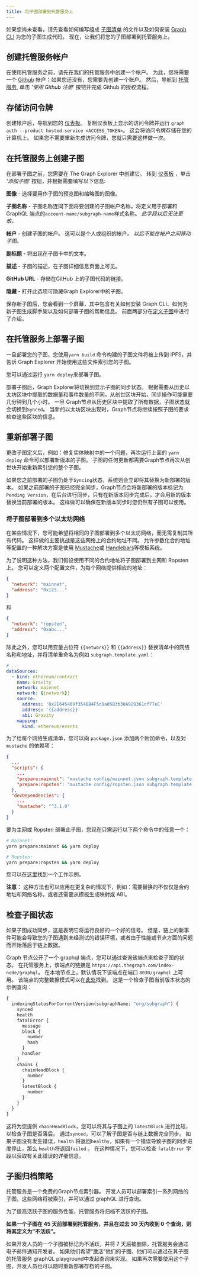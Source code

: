 ```yaml
---
title: 将子图部署到托管服务上
---
```


如果您尚未查看，请先查看如何编写组成 [子图清单](/developer/create-subgraph-hosted#the-subgraph-manifest) 的文件以及如何安装 [Graph CLI](https://github.com/graphprotocol/graph-cli) 为您的子图生成代码。 现在，让我们将您的子图部署到托管服务上。

## 创建托管服务帐户

在使用托管服务之前，请先在我们的托管服务中创建一个帐户。 为此，您将需要一个 [Github](https://github.com/) 帐户；如果您还没有，您需要先创建一个账户。 然后，导航到 [托管服务](https://thegraph.com/hosted-service/), 单击 _'使用 Github 注册'_ 按钮并完成 Github 的授权流程。

## 存储访问令牌

创建帐户后，导航到您的 [仪表板](https://thegraph.com/hosted-service/dashboard)。 复制仪表板上显示的访问令牌并运行 `graph auth --product hosted-service <ACCESS_TOKEN>`。 这会将访问令牌存储在您的计算机上。 如果您不需要重新生成访问令牌，您就只需要这样做一次。

## 在托管服务上创建子图

在部署子图之前，您需要在 The Graph Explorer 中创建它。 转到 [仪表板](https://thegraph.com/hosted-service/dashboard) ，单击 _'添加子图'_ 按钮，并根据需要填写以下信息:

**图像** - 选择要用作子图的预览图和缩略图的图像。

**子图名称** - 子图名称连同下面将要创建的子图帐户名称，将定义用于部署和 GraphQL 端点的`account-name/subgraph-name`样式名称。 _此字段以后无法更改。_

**帐户** - 创建子图的帐户。 这可以是个人或组织的帐户。 _以后不能在帐户之间移动子图。_

**副标题** - 将出现在子图卡中的文本。

**描述** - 子图的描述，在子图详细信息页面上可见。

**GitHub URL** - 存储在GitHub 上的子图代码的链接。

**隐藏** - 打开此选项可隐藏Graph Explorer中的子图。

保存新子图后，您会看到一个屏幕，其中包含有关如何安装 Graph CLI、如何为新子图生成脚手架以及如何部署子图的帮助信息。 前面两部分在[定义子图](/developer/define-subgraph-hosted)中进行了介绍。

## 在托管服务上部署子图

一旦部署您的子图，您使用`yarn build` 命令构建的子图文件将被上传到 IPFS，并告诉 Graph Explorer 开始使用这些文件索引您的子图。

您可以通过运行 `yarn deploy`来部署子图。

部署子图后，Graph Explorer将切换到显示子图的同步状态。 根据需要从历史以太坊区块中提取的数据量和事件数量的不同，从创世区块开始，同步操作可能需要几分钟到几个小时。 一旦 Graph节点从历史区块中提取了所有数据，子图状态就会切换到`Synced`。 当新的以太坊区块出现时，Graph节点将继续按照子图的要求检查这些区块的信息。

## 重新部署子图

更改子图定义后，例如：修复实体映射中的一个问题，再次运行上面的 `yarn deploy` 命令可以部署新版本的子图。 子图的任何更新都需要Graph节点再次从创世块开始重新索引您的整个子图。

如果您之前部署的子图仍处于`Syncing`状态，系统则会立即将其替换为新部署的版本。 如果之前部署的子图已经完全同步，Graph节点会将新部署的版本标记为`Pending Version`，在后台进行同步，只有在新版本同步完成后，才会用新的版本替换当前部署的版本。 这样做可以确保在新版本同步时您仍然有子图可以使用。

### 将子图部署到多个以太坊网络

在某些情况下，您可能希望将相同的子图部署到多个以太坊网络，而无需复制其所有代码。 这样做的主要挑战是这些网络上的合约地址不同。 允许参数化合约地址等配置的一种解决方案是使用 [Mustache](https://mustache.github.io/)或 [Handlebars](https://handlebarsjs.com/)等模板系统。

为了说明这种方法，我们假设使用不同的合约地址将子图部署到主网和 Ropsten上。 您可以定义两个配置文件，为每个网络提供相应的地址：

```json
{
  "network": "mainnet",
  "address": "0x123..."
}
```

和

```json
{
  "network": "ropsten",
  "address": "0xabc..."
}
```

除此之外，您可以用变量占位符 `{{network}}` 和 `{{address}}` 替换清单中的网络名称和地址，并将清单重命名为例如 `subgraph.template.yaml`：

```yaml
# ...
dataSources:
  - kind: ethereum/contract
    name: Gravity
    network: mainnet
    network: {{network}}
    source:
      address: '0x2E645469f354BB4F5c8a05B3b30A929361cf77eC'
      address: '{{address}}'
      abi: Gravity
    mapping:
      kind: ethereum/events
```

为了给每个网络生成清单，您可以向 `package.json` 添加两个附加命令，以及对 `mustache` 的依赖项：

```json
{
  ...
  "scripts": {
    ...
    "prepare:mainnet": "mustache config/mainnet.json subgraph.template.yaml > subgraph.yaml",
    "prepare:ropsten": "mustache config/ropsten.json subgraph.template.yaml > subgraph.yaml"
  },
  "devDependencies": {
    ...
    "mustache": "^3.1.0"
  }
}
```

要为主网或 Ropsten 部署此子图，您现在只需运行以下两个命令中的任意一个：

```sh
# Mainnet:
yarn prepare:mainnet && yarn deploy

# Ropsten:
yarn prepare:ropsten && yarn deploy
```

您可以在[这里](https://github.com/graphprotocol/example-subgraph/tree/371232cf68e6d814facf5e5413ad0fef65144759)找到一个工作示例。

**注意：** 这种方法也可以应用在更复杂的情况下，例如：需要替换的不仅仅是合约地址和网络名称，或者还需要从模板生成映射或 ABI。

## 检查子图状态

如果子图成功同步，这是表明它将运行良好的一个好的信号。 但是，链上的新事件可能会导致您的子图遇到未经测试的错误环境，或者由于性能或节点方面的问题而开始落后于链上数据。

Graph 节点公开了一个 graphql 端点，您可以通过查询该端点来检查子图的状态。 在托管服务上，该端点的链接是 `https://api.thegraph.com/index-node/graphql`。 在本地节点上，默认情况下该端点在端口 `8030/graphql` 上可用。 该端点的完整数据模式可以在[此处](https://github.com/graphprotocol/graph-node/blob/master/server/index-node/src/schema.graphql)找到。 这是一个检查子图当前版本状态的示例查询：

```graphql
{
  indexingStatusForCurrentVersion(subgraphName: "org/subgraph") {
    synced
    health
    fatalError {
      message
      block {
        number
        hash
      }
      handler
    }
    chains {
      chainHeadBlock {
        number
      }
      latestBlock {
        number
      }
    }
  }
}
```

这将为您提供 `chainHeadBlock`，您可以将其与子图上的 `latestBlock` 进行比较，以检查子图是否落后。 通过`synced`，可以了解子图是否与链上数据完全同步。 如果子图没有发生错误，`health` 将返回`healthy`，如果有一个错误导致子图的同步进度停止，那么 `health`将返回`failed` 。 在这种情况下，您可以检查 `fatalError` 字段以获取有关此错误的详细信息。

## 子图归档策略

托管服务是一个免费的Graph节点索引器。 开发人员可以部署索引一系列网络的子图，这些网络将被索引，并可以通过 graphQL 进行查询。

为了提高活跃子图的服务性能，托管服务将归档不活跃的子图。

**如果一个子图在 45 天前部署到托管服务，并且在过去 30 天内收到 0 个查询，则将其定义为“不活跃”。**

如果开发人员的一个子图被标记为不活跃，并将 7 天后被删除，托管服务会通过电子邮件通知开发者。 如果他们希望“激活”他们的子图，他们可以通过在其子图的托管服务 graphQL playground中发起查询来实现。 如果再次需要使用这个子图，开发人员也可以随时重新部署存档的子图。
